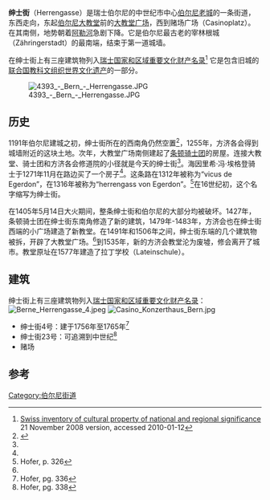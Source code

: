 {{Infobox street
| name                    = 绅士街
| native_name             =Herrengasse
| image                   = Berne Herrengasse 1882.PNG
| former_names            = vicus de Egerdon <br>herrengass von Egerdon 
| postal_code             = 3011
| length_m                = 200
| location                = 瑞士伯尔尼[[伯尔尼老城|伯尔尼老城]]
| coordinates             = {{coord|46|56|49.55|N|7|26|56.98|E}}
}}
'''绅士街'''（Herrengasse）是瑞士伯尔尼的中世纪市中心[[伯尔尼老城|伯尔尼老城]]的一条街道，东西走向，东起[[伯尔尼大教堂|伯尔尼大教堂]]前的[[大教堂广场_(伯尔尼)|大教堂广场]]，西到赌场广场（Casinoplatz）。在其南侧，地势朝着[[阿勒河|阿勒河]]急剧下降。它是伯尔尼最古老的宰林根城（Zähringerstadt）的最南端，结束于第一道城墙。

在绅士街上有三座建筑物列入[[瑞士国家和区域重要文化财产名录|瑞士国家和区域重要文化财产名录]]<ref name="KGS">[http://www.bevoelkerungsschutz.admin.ch/internet/bs/de/home/themen/kgs/kgs_inventar.html Swiss inventory of cultural property of national and regional significance] {{webarchive|url=https://web.archive.org/web/20090501142322/http://www.bevoelkerungsschutz.admin.ch/internet/bs/de/home/themen/kgs/kgs_inventar.html |date=2009-05-01 }} 21 November 2008 version, {{de icon}} accessed 2010-01-12</ref> 它是包含旧城的[[联合国教科文组织|联合国教科文组织]][[世界文化遗产|世界文化遗产]]的一部分。

[[File:4393_-_Bern_-_Herrengasse.JPG|thumb]]

==历史==
1191年伯尔尼建城之初，绅士街所在的西南角仍然空置<ref name="Hofer 327">{{cite book|author=Hofer, Paul|title=Band 2: Die Stadt Bern. Gesellschaftshäuser und Wohnbauten|publisher=Gesellschaft für Schweizerische Kunstgeschichte|location=Basel|year=1959|pages=327|url=http://digibiblio.unibe.ch/digibern/Chopin/Engine/Systematik/viewer.asp?KatalogID=1&ImgNum=804&ImgCount=18&strSuchbegriff=herrengasse&RecordNr=50&strIsFuzzy=False&StartImgNum=803|language=de|access-date=2017-03-12|archive-url=https://web.archive.org/web/20120213102517/http://digibiblio.unibe.ch/digibern/Chopin/Engine/Systematik/viewer.asp?KatalogID=1&ImgNum=804&ImgCount=18&strSuchbegriff=herrengasse&RecordNr=50&strIsFuzzy=False&StartImgNum=803|archive-date=2012-02-13|dead-url=yes}}</ref>，1255年，方济各会得到城墙附近的这块土地。次年，大教堂广场南侧建起了[[条顿骑士团|条顿骑士团]]的房屋。连接大教堂、骑士团和方济各会修道院的小径就是今天的绅士街<ref name="Hofer 327"/>。海因里希·冯·埃格登骑士于1271年11月在路边买了一个房子<ref name="Hofer 326"/>。这条路在1312年被称为“vicus de Egerdon”，在1316年被称为“herrengass von Egerdon”。<ref name="Hofer 326">Hofer, p. 326</ref>在16世纪初，这个名字缩写为绅士街。

在1405年5月14日大火期间，整条绅士街和伯尔尼的大部分均被破坏。1427年，条顿骑士团在绅士街东南角修造了新的建筑，1479年-1483年，方济会也在绅士街西端的小广场建造了新教堂。在1491年和1506年之间，绅士街东端的几个建筑物被拆，开辟了大教堂广场。<ref name="Hofer 327"/>到1535年，新的方济会教堂沦为废墟，修会离开了城市。教堂原址在1577年建造了拉丁学校（Lateinschule）。

==建筑==
绅士街上有三座建筑物列入[[瑞士国家和区域重要文化财产名录|瑞士国家和区域重要文化财产名录]]：
[[File:Berne_Herrengasse_4.jpeg|thumb]]
[[File:Casino_Konzerthaus_Bern.jpg|thumb]]
*绅士街4号：建于1756年至1765年<ref>Hofer, pg. 336</ref>
*绅士街23号：可追溯到中世纪<ref>Hofer, pg. 338</ref> 
*赌场

==参考==
{{reflist|30em}}
{{伯尔尼老城}}
{{coord|46|56|49.55|N|7|26|56.98|E|type:landmark_region:CH|display=title}}
[[Category:伯尔尼街道|Category:伯尔尼街道]]